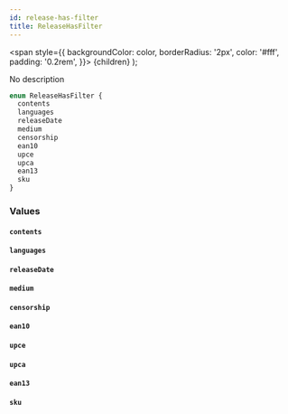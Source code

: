 ```yaml
---
id: release-has-filter
title: ReleaseHasFilter
---
```


<span
style={{
      backgroundColor: color,
      borderRadius: '2px',
      color: '#fff',
      padding: '0.2rem',
    }}>
{children}
</span>
);

No description

```graphql
enum ReleaseHasFilter {
  contents
  languages
  releaseDate
  medium
  censorship
  ean10
  upce
  upca
  ean13
  sku
}
```

### Values

#### `contents`

#### `languages`

#### `releaseDate`

#### `medium`

#### `censorship`

#### `ean10`

#### `upce`

#### `upca`

#### `ean13`

#### `sku`
